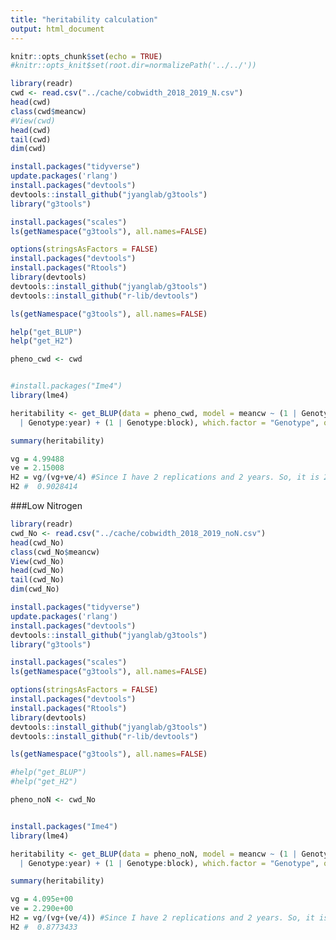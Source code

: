 ```yaml
---
title: "heritability calculation"
output: html_document
---
```



```r
knitr::opts_chunk$set(echo = TRUE)
#knitr::opts_knit$set(root.dir=normalizePath('../../')) 
```



```r
library(readr)
cwd <- read.csv("../cache/cobwidth_2018_2019_N.csv")
head(cwd)
class(cwd$meancw)
#View(cwd)
head(cwd)
tail(cwd)
dim(cwd)

```



```r
install.packages("tidyverse")
update.packages('rlang')
install.packages("devtools")
devtools::install_github("jyanglab/g3tools")
library("g3tools")
```

```r
install.packages("scales")
ls(getNamespace("g3tools"), all.names=FALSE)
```


```r
options(stringsAsFactors = FALSE) 
install.packages("devtools")
install.packages("Rtools")
library(devtools)
devtools::install_github("jyanglab/g3tools")
devtools::install_github("r-lib/devtools")

```




```r
ls(getNamespace("g3tools"), all.names=FALSE)

help("get_BLUP")
help("get_H2")

```



```r
pheno_cwd <- cwd 


#install.packages("Ime4")
library(lme4)
```

```r

heritability <- get_BLUP(data = pheno_cwd, model = meancw ~ (1 | Genotype) + (1 | year) + (1 | block) + (1 | sb) + (1 | spb) + (1
  | Genotype:year) + (1 | Genotype:block), which.factor = "Genotype", outfile = "heritability.csv")

```


```r
summary(heritability)
```


```r
vg = 4.99488
ve = 2.15008
H2 = vg/(vg+ve/4) #Since I have 2 replications and 2 years. So, it is 2x2= 4
H2 #  0.9028414

```


###Low Nitrogen
```r
library(readr)
cwd_No <- read.csv("../cache/cobwidth_2018_2019_noN.csv")
head(cwd_No)
class(cwd_No$meancw)
View(cwd_No)
head(cwd_No)
tail(cwd_No)
dim(cwd_No)

```



```r
install.packages("tidyverse")
update.packages('rlang')
install.packages("devtools")
devtools::install_github("jyanglab/g3tools")
library("g3tools")
```

```r
install.packages("scales")
ls(getNamespace("g3tools"), all.names=FALSE)
```


```r
options(stringsAsFactors = FALSE) 
install.packages("devtools")
install.packages("Rtools")
library(devtools)
devtools::install_github("jyanglab/g3tools")
devtools::install_github("r-lib/devtools")

```
```r
ls(getNamespace("g3tools"), all.names=FALSE)

#help("get_BLUP")
#help("get_H2")

```



```r
pheno_noN <- cwd_No 


install.packages("Ime4")
library(lme4)
```

```r
heritability <- get_BLUP(data = pheno_noN, model = meancw ~ (1 | Genotype) + (1 | year) + (1 | block) + (1 | sb) + (1 | spb) + (1
  | Genotype:year) + (1 | Genotype:block), which.factor = "Genotype", outfile = "heritability.csv")

```


```r
summary(heritability)
```


```r
vg = 4.095e+00
ve = 2.290e+00
H2 = vg/(vg+(ve/4)) #Since I have 2 replications and 2 years. So, it is 2x2= 4
H2 #  0.8773433

```
